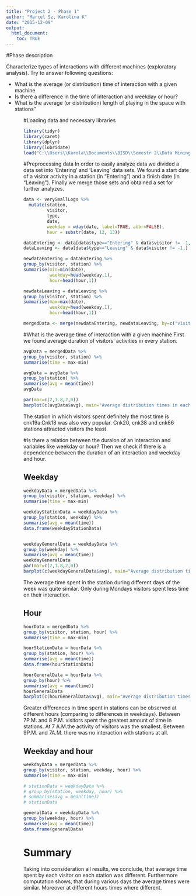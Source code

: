 ```yaml
---
title: "Project 2 - Phase 1"
author: "Marcel Sz, Karolina K"
date: "2015-12-09"
output: 
  html_document:
    toc: TRUE
---
```

#Phase description

Characterize types of interactions with different machines (exploratory analysis). Try to answer following questions:
<ul><li>What is the average (or distribution) time of interaction with a given machine</li>
<li>Is there a difference in the time of interaction and weekday or hour?</li>
<li>What is the average (or distribution) length of playing in the space with stations"</li><ul>


#Loading data and necessary libraries
```r
library(tidyr)
library(caret)
library(dplyr)
library(lubridate)
load("C:\\Users\\Karola\\Documents\\BISD\\Semestr 2\\Data Mining\\Projekt 2\\verySmallLogs.rda")
```

#Preprocessing data
In order to easily analyze data we divided a data set into 'Entering' and 'Leaving' data sets. We found a start date of a visitor activity in a station (in "Entering") and a finish date (in "Leaving"). Finally we merge those sets and obtained a set for further analyzes.
```r
data <- verySmallLogs %>% 
  mutate(station,
         visitor,
         type,
         date,
         weekday = wday(date, label=TRUE, abbr=FALSE),
         hour = substr(date, 12, 13))

dataEntering <- data[data$type=="Entering" & data$visitor != -1,]
dataLeaving <- data[data$type=="Leaving" & data$visitor != -1,]

newdataEntering = dataEntering %>%
group_by(visitor, station) %>%
summarise(min=min(date),
          weekday=head(weekday,1),
          hour=head(hour,1))

newdataLeaving = dataLeaving %>%
group_by(visitor, station) %>%
summarise(max=max(date),
          weekday=head(weekday,1),
          hour=head(hour,1))

mergedData <- merge(newdataEntering, newdataLeaving, by=c("visitor", "station", "weekday", "hour"))
```

#What is the average time of interaction with a given machine
First we found average duration of visitors' activities in every station.
```r
avgData = mergedData %>%
group_by(visitor, station) %>%
summarise(time = max-min)

avgData = avgData %>%
group_by(station) %>%
summarise(avg = mean(time))
avgData

par(mar=c(2,1.8,2,0))
barplot(c(avgData$avg), main="Average distribution times in each station", xlab="Stations", names.arg=as.character(avgData$station))
```

The station in which visitors spent definitely the most time is cnk19a.Cnk18 was also very popular.
Cnk20, cnk38 and cnk66 stations attracted visitors the least.

#Is there a relation between the duraion of an interaction and variables like weekday or hour? 
Then we check if there is a dependence between the duration of an interaction and weekday and hour.

## Weekday
```r
weekdayData = mergedData %>%
group_by(visitor, station, weekday) %>%
summarise(time = max-min)

weekdayStationData = weekdayData %>%
group_by(station, weekday) %>%
summarise(avg = mean(time))
data.frame(weekdayStationData)


weekdayGeneralData = weekdayData %>%
group_by(weekday) %>%
summarise(avg = mean(time))
weekdayGeneralData
par(mar=c(2,1.8,2,0))
barplot(c(weekdayGeneralData$avg), main="Average distribution times in every weekday", xlab="Weekdays", names.arg=as.character(weekdayGeneralData$weekday))
```

The average time spent in the station during different days of the week was quite similar. Only during Mondays visitors spent less time on their interaction.

## Hour
```r
hourData = mergedData %>%
group_by(visitor, station, hour) %>%
summarise(time = max-min)

hourStationData = hourData %>%
group_by(station, hour) %>%
summarise(avg = mean(time))
data.frame(hourStationData)

hourGeneralData = hourData %>%
group_by(hour) %>%
summarise(avg = mean(time))
hourGeneralData
barplot(c(hourGeneralData$avg), main="Average distribution times in every hour", xlab="Hours", names.arg=hourGeneralData$hour)
```

Greater differences in time spent in stations can be observed at different hours (comparing to differences in weekdays). Between 7P.M. and 8 P.M. visitors spent the greatest amount of time in stations. At 7 A.M.the activity of visitors was the smallest. Between 9P.M. and 7A.M. there was no interaction with stations at all. 

## Weekday and hour
```r
weekdayData = mergedData %>%
group_by(visitor, station, weekday, hour) %>%
summarise(time = max-min)

# stationData = weekdayData %>%
# group_by(station, weekday, hour) %>%
# summarise(avg = mean(time))
# stationData

generalData = weekdayData %>%
group_by(weekday, hour) %>%
summarise(avg = mean(time))
data.frame(generalData)
```

# Summary
Taking into consideration all results, we conclude, that average time spent by each visitor on each station was different. Furthermore computation shows, that during various days the average times were similar. Moreover at different hours times where different.